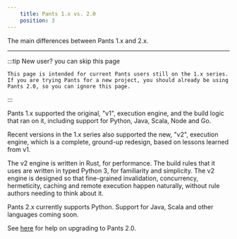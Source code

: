```yaml
---
    title: Pants 1.x vs. 2.0
    position: 3
---
```


The main differences between Pants 1.x and 2.x.

---

:::tip New user? you can skip this page

```
This page is intended for current Pants users still on the 1.x series. If you are trying Pants for a new project, you should already be using Pants 2.0, so you can ignore this page.

```

:::

Pants 1.x supported the original, "v1", execution engine, and the build logic that ran on it, including support for Python, Java, Scala, Node and Go.

Recent versions in the 1.x series also supported the new, "v2", execution engine, which is a complete, ground-up redesign, based on lessons learned from v1.

The v2 engine is written in Rust, for performance. The build rules that it uses are written in typed Python 3, for familiarity and simplicity. The v2 engine is designed so that fine-grained invalidation, concurrency, hermeticity, caching and remote execution happen naturally, without rule authors needing to think about it.

Pants 2.x currently supports Python. Support for Java, Scala and other languages coming soon.

See [here](./how-to-upgrade.mdx) for help on upgrading to Pants 2.0.
